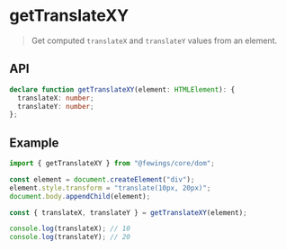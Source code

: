 # getTranslateXY

> Get computed `translateX` and `translateY` values from an element.

## API

```ts
declare function getTranslateXY(element: HTMLElement): {
  translateX: number;
  translateY: number;
};
```

## Example

```ts
import { getTranslateXY } from "@fewings/core/dom";

const element = document.createElement("div");
element.style.transform = "translate(10px, 20px)";
document.body.appendChild(element);

const { translateX, translateY } = getTranslateXY(element);

console.log(translateX); // 10
console.log(translateY); // 20
```
